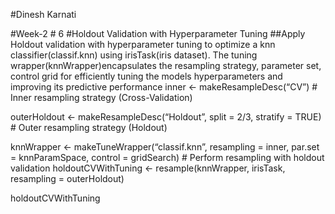 #Dinesh Karnati 

#Week-2
# 6
#Holdout Validation with Hyperparameter Tuning
##Apply Holdout validation with hyperparameter tuning to optimize a knn classifier(classif.knn) using irisTask(iris dataset). The tuning wrapper(knnWrapper)encapsulates the resampling strategy, parameter set, control grid for efficiently tuning the models hyperparameters and improving its predictive performance
inner <- makeResampleDesc("CV") 
# Inner resampling strategy (Cross-Validation)

outerHoldout <- makeResampleDesc("Holdout", split = 2/3, stratify = TRUE)
# Outer resampling strategy (Holdout)

knnWrapper <- makeTuneWrapper("classif.knn", resampling = inner, 
                              par.set = knnParamSpace, 
                              control = gridSearch) 
# Perform resampling with holdout validation
holdoutCVWithTuning <- resample(knnWrapper, irisTask, 
                                resampling = outerHoldout)

holdoutCVWithTuning
